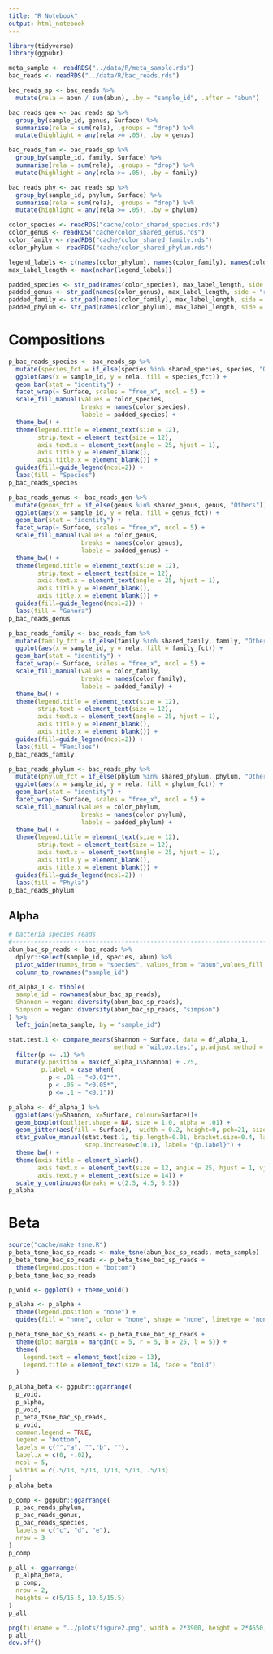 ```yaml
---
title: "R Notebook"
output: html_notebook
---
```


```r
library(tidyverse)
library(ggpubr)
```

```r
meta_sample <- readRDS("../data/R/meta_sample.rds")
bac_reads <- readRDS("../data/R/bac_reads.rds") 
```

```r
bac_reads_sp <- bac_reads %>%
  mutate(rela = abun / sum(abun), .by = "sample_id", .after = "abun")

bac_reads_gen <- bac_reads_sp %>%
  group_by(sample_id, genus, Surface) %>%
  summarise(rela = sum(rela), .groups = "drop") %>%
  mutate(highlight = any(rela >= .05), .by = genus)

bac_reads_fam <- bac_reads_sp %>%
  group_by(sample_id, family, Surface) %>%
  summarise(rela = sum(rela), .groups = "drop") %>%
  mutate(highlight = any(rela >= .05), .by = family)

bac_reads_phy <- bac_reads_sp %>%
  group_by(sample_id, phylum, Surface) %>%
  summarise(rela = sum(rela), .groups = "drop") %>%
  mutate(highlight = any(rela >= .05), .by = phylum) 
```

```r
color_species <- readRDS("cache/color_shared_species.rds")
color_genus <- readRDS("cache/color_shared_genus.rds")
color_family <- readRDS("cache/color_shared_family.rds")
color_phylum <- readRDS("cache/color_shared_phylum.rds")

legend_labels <- c(names(color_phylum), names(color_family), names(color_genus), names(color_species))
max_label_length <- max(nchar(legend_labels))

padded_species <- str_pad(names(color_species), max_label_length, side = "right")
padded_genus <- str_pad(names(color_genus), max_label_length, side = "right")
padded_family <- str_pad(names(color_family), max_label_length, side = "right")
padded_phylum <- str_pad(names(color_phylum), max_label_length, side = "right")
```

# Compositions

```r
p_bac_reads_species <- bac_reads_sp %>%
  mutate(species_fct = if_else(species %in% shared_species, species, "Others")) %>%
  ggplot(aes(x = sample_id, y = rela, fill = species_fct)) +
  geom_bar(stat = "identity") +
  facet_wrap(~ Surface, scales = "free_x", ncol = 5) +
  scale_fill_manual(values = color_species, 
                    breaks = names(color_species),
                    labels = padded_species) +
  theme_bw() +
  theme(legend.title = element_text(size = 12),
        strip.text = element_text(size = 12),
        axis.text.x = element_text(angle = 25, hjust = 1),
        axis.title.y = element_blank(),
        axis.title.x = element_blank()) +
  guides(fill=guide_legend(ncol=2)) +
  labs(fill = "Species")
p_bac_reads_species
```

```r
p_bac_reads_genus <- bac_reads_gen %>%
  mutate(genus_fct = if_else(genus %in% shared_genus, genus, "Others")) %>%
  ggplot(aes(x = sample_id, y = rela, fill = genus_fct)) +
  geom_bar(stat = "identity") +
  facet_wrap(~ Surface, scales = "free_x", ncol = 5) +
  scale_fill_manual(values = color_genus, 
                    breaks = names(color_genus),
                    labels = padded_genus) +
  theme_bw() +
  theme(legend.title = element_text(size = 12),
        strip.text = element_text(size = 12),
        axis.text.x = element_text(angle = 25, hjust = 1),
        axis.title.y = element_blank(),
        axis.title.x = element_blank()) +
  guides(fill=guide_legend(ncol=2)) +
  labs(fill = "Genera")
p_bac_reads_genus
```

```r
p_bac_reads_family <- bac_reads_fam %>%
  mutate(family_fct = if_else(family %in% shared_family, family, "Others")) %>%
  ggplot(aes(x = sample_id, y = rela, fill = family_fct)) +
  geom_bar(stat = "identity") +
  facet_wrap(~ Surface, scales = "free_x", ncol = 5) +
  scale_fill_manual(values = color_family, 
                    breaks = names(color_family),
                    labels = padded_family) +
  theme_bw() +
  theme(legend.title = element_text(size = 12),
        strip.text = element_text(size = 12),
        axis.text.x = element_text(angle = 25, hjust = 1),
        axis.title.y = element_blank(),
        axis.title.x = element_blank()) +
  guides(fill=guide_legend(ncol=2)) +
  labs(fill = "Families")
p_bac_reads_family
```

```r
p_bac_reads_phylum <- bac_reads_phy %>%
  mutate(phylum_fct = if_else(phylum %in% shared_phylum, phylum, "Others")) %>%
  ggplot(aes(x = sample_id, y = rela, fill = phylum_fct)) +
  geom_bar(stat = "identity") +
  facet_wrap(~ Surface, scales = "free_x", ncol = 5) +
  scale_fill_manual(values = color_phylum, 
                    breaks = names(color_phylum),
                    labels = padded_phylum) +
  theme_bw() +
  theme(legend.title = element_text(size = 12),
        strip.text = element_text(size = 12),
        axis.text.x = element_text(angle = 25, hjust = 1),
        axis.title.y = element_blank(),
        axis.title.x = element_blank()) +
  guides(fill=guide_legend(ncol=2)) +
  labs(fill = "Phyla")
p_bac_reads_phylum
```

## Alpha

```r
# bacteria species reads
#------------------------------------------------------------------------------#
abun_bac_sp_reads <- bac_reads %>%
  dplyr::select(sample_id, species, abun) %>%
  pivot_wider(names_from = "species", values_from = "abun",values_fill = 0) %>%
  column_to_rownames("sample_id")

df_alpha_1 <- tibble(
  sample_id = rownames(abun_bac_sp_reads),
  Shannon = vegan::diversity(abun_bac_sp_reads),
  Simpson = vegan::diversity(abun_bac_sp_reads, "simpson")
) %>%
  left_join(meta_sample, by = "sample_id")

stat.test.1 <- compare_means(Shannon ~ Surface, data = df_alpha_1,
                             method = "wilcox.test", p.adjust.method = "none") %>%
  filter(p <= .1) %>%
  mutate(y.position = max(df_alpha_1$Shannon) + .25,
         p.label = case_when(
           p < .01 ~ "<0.01**",
           p < .05 ~ "<0.05*",
           p <= .1 ~ "<0.1"))

p_alpha <- df_alpha_1 %>%
  ggplot(aes(y=Shannon, x=Surface, colour=Surface))+
  geom_boxplot(outlier.shape = NA, size = 1.0, alpha = .01) +
  geom_jitter(aes(fill = Surface),  width = 0.2, height=0, pch=21, size = 2.5) +
  stat_pvalue_manual(stat.test.1, tip.length=0.01, bracket.size=0.4, label.size = 5,
                     step.increase=c(0.1), label= "{p.label}") +
  theme_bw() +
  theme(axis.title = element_blank(),
        axis.text.x = element_text(size = 12, angle = 25, hjust = 1, vjust = 1),
        axis.text.y = element_text(size = 14)) +
  scale_y_continuous(breaks = c(2.5, 4.5, 6.5))
p_alpha
```

# Beta

```r
source("cache/make_tsne.R")
p_beta_tsne_bac_sp_reads <- make_tsne(abun_bac_sp_reads, meta_sample)
p_beta_tsne_bac_sp_reads <- p_beta_tsne_bac_sp_reads + 
  theme(legend.position = "bottom")
p_beta_tsne_bac_sp_reads
```

```r
p_void <- ggplot() + theme_void()

p_alpha <- p_alpha +
  theme(legend.position = "none") +
  guides(fill = "none", color = "none", shape = "none", linetype = "none")

p_beta_tsne_bac_sp_reads <- p_beta_tsne_bac_sp_reads +
  theme(plot.margin = margin(t = 5, r = 5, b = 25, l = 5)) +
  theme(
    legend.text = element_text(size = 13),
    legend.title = element_text(size = 14, face = "bold") 
  )

p_alpha_beta <- ggpubr::ggarrange(
  p_void,
  p_alpha,
  p_void,
  p_beta_tsne_bac_sp_reads,  
  p_void,
  common.legend = TRUE,                      
  legend = "bottom",
  labels = c("","a", "","b", ""),
  label.x = c(0, -.02),
  ncol = 5,
  widths = c(.5/13, 5/13, 1/13, 5/13, .5/13)
)
p_alpha_beta
```


```r
p_comp <- ggpubr::ggarrange(
  p_bac_reads_phylum,
  p_bac_reads_genus,
  p_bac_reads_species,
  labels = c("c", "d", "e"),
  nrow = 3
)
p_comp
```

```r
p_all <- ggarrange(
  p_alpha_beta,
  p_comp,
  nrow = 2,
  heights = c(5/15.5, 10.5/15.5)
)
p_all
```

```r
png(filename = "../plots/figure2.png", width = 2*3900, height = 2*4650, res = 2*300)
p_all
dev.off()
```

